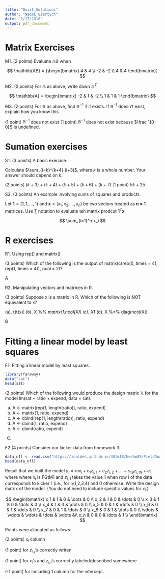 ```yaml
---
title: "Quiz1_Solutions"
author: "Naomi Giertych"
date: "2/17/2018"
output: pdf_document
---
```


# Matrix Exercises

M1. (2 points) Evaluate $\mathbb{AB}$ when

\begin{center}
$\mathbb{A} = \begin{bmatrix} -2 & 1 \\ 1 & 1 \\ -2 & 1 \end{bmatrix}$ $\mathbb{B} = \begin{bmatrix} -2 & -2 \\ 0 & 0 \end{bmatrix}$
\end{center}

$$
\mathbb{AB} = {\begin{bmatrix} 4 & 4 \\ -2 & -2 \\ 4 & 4 \end{bmatrix}}
$$

M2. (2 points) For $\mathbb{A}$ as above, write down $\mathbb{A}^T$

$$
\mathbb{A} = \begin{bmatrix} -2 & 1 & -2 \\ 1 & 1 & 1 \end{bmatrix}
$$

M3. (2 points) For $\mathbb{B}$ as above, find $\mathbb{B}^{-1}$ if it exists. If $\mathbb{B}^{-1}$ doesn't exist, explain how you know this.

(1 point) $\mathbb{B}^{-1}$ does not exist
(1 point) $\mathbb{B}^{-1}$ does not exist because $\frac 1{0-0}$ is undefined.

# Sumation exercises

S1. (3 points) A basic exercise.

Calculate $\sum_{i=k}^{k+4} (i+3)$, where $k$ is a whole number. Your answer should depend on k.

(2 points) $(k+3)+(k+4)+(k+5)+(k+6)+(k+7)$
(1 point) $5k + 25$

S2. (3 points) An example involving sums of squares and products.

Let $\mathbf{1} = (1,1, \dots, 1)$ and $\mathbf{x} = (x_1, x_2, \dots, x_n)$ be two vectors treated as $\mathbf{n \times 1}$ matrices. Use $\sum$ notation to evaluate teh matrix prodcut $\mathbf{1}^T\mathbf{x}$

$$
\sum_{i=1}^n x_i
$$

# R exercises

R1. Using rep() and matrix()

(3 points) Which of the following is the output of matrix(c(rep(0, times = 4), rep(1, times = 4)), ncol = 2)?

\begin{center}
(a) $\begin{bmatrix} 0 & 1 \\ 0 & 1 \\ 0 & 1 \\ 0 & 1 \end{bmatrix}$; (b) $\begin{bmatrix} 0 & 0 \\ 0 & 0 \\ 1 & 1 \\ 1 & 1 \end{bmatrix}$; (c) $\begin{bmatrix} 0 & 0 \\ 1 & 1 \\ 0 & 0 \\ 1 & 1 \end{bmatrix}$; (d) $\begin{bmatrix} 0 & 0 & 1 & 1 \\ 0 & 0 & 1 & 1 \end{bmatrix}$
\end{center}

A

R2. Manipulating vectors and matrices in R.

(3 points) Suppose x is a matrix in R. Which of the following is NOT equivalent to x?

(a). t(t(x))
(b). X %*% matrix(1,ncol(X))
(c). X*1
(d). X %*% diag(ncol(X))

B

# Fitting a linear model by least squares

F1. Fitting a linear model by least squares.

```r
library(faraway)
data("sat")
head(sat)
```

(2 points) Which of the following would produce the design matrix $\mathbb{X}$ for the model lm(sat ~ ratio + expend, data = sat).

(a) A <- matrix(rep(1, length(ratio)), ratio, expend)
(b) A <- matrix(1, ratio, expend)
(c) A <- cbind(rep(1, length(ratio)), ratio, expend)
(d) A <- cbind(1, ratio, expend)
(e) A <- cbind(ratio, expend)

C.

F2.(4 points) Consider our kicker data from homework 3.

```r
data_nfl <- read.csv("https://ionides.github.io/401w18/hw/hw03/FieldGoals2003to2006.csv",header = TRUE,skip=5)
head(data_nfl)
```

Recall that we built the model $y_i=mx_i+c_1z_{i,1}+c_2z_{i,2}+ \dots + c_{19}z_{i,19}+e_i$ where where $x_i$ is FGtM1 and $z_{i,1}$ takes the value 1 when row i of the data corresponds to kicker 1 (i.e., for i=1,2,3,4) and 0 otherwise. Write the design matrix of the model. (You do not need to include specific values for $x_i$.)

$$
\begin{bmatrix}
  x_1 & 1 & 0 & \dots & 0 \\
  x_2 & 1 & 0 & \dots & 0 \\
  x_3 & 1 & 0 & \dots & 0 \\
  x_4 & 1 & 0 & \dots & 0 \\
  x_5 & 0 & 1 & \dots & 0 \\
  x_6 & 0 & 1 & \dots & 0 \\
  x_7 & 0 & 1 & \dots & 0 \\
  x_8 & 0 & 1 & \dots & 0 \\
  \vdots & \vdots & \vdots & \dots & \vdots &\\
  x_n & 0 & 0 & \dots & 1 \\
\end{bmatrix}
$$

Points were allocated as follows:

(2 points) $x_i$ column

(1 point) for $z_{i,j}$'s correctly writen

(1 point) for $x_i$'s and $z_{i,j}$'s correctly labeled/described somewhere

(-1 point) for including 1 column for the intercept.
